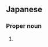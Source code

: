 ==Japanese==
{{ja-kanjitab|奈|菜|子}}

===Proper noun===
{{ja-pos|proper|ななこ}}

# {{given name|female|lang=ja|sort=ななこ}}